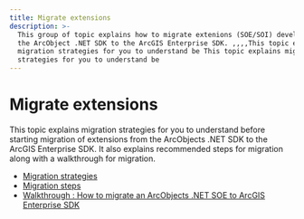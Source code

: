```yaml
---
title: Migrate extensions
description: >-
  This group of topic explains how to migrate extenions (SOE/SOI) developed in
  the ArcObject .NET SDK to the ArcGIS Enterprise SDK. ,,,,This topic explains
  migration strategies for you to understand be This topic explains migration
  strategies for you to understand be
---
```


# Migrate extensions

This topic explains migration strategies for you to understand before starting migration of extensions from the ArcObjects .NET SDK to the ArcGIS Enterprise SDK. It also explains recommended steps for migration along with a walkthrough for migration.

-   [Migration strategies](../migration-strategies-net/)
-   [Migration steps](../migration-steps-net/)
-   [Walkthrough : How to migrate an ArcObjects .NET SOE to ArcGIS Enterprise SDK](../how-to-migrate-a-net-soe-net/)

